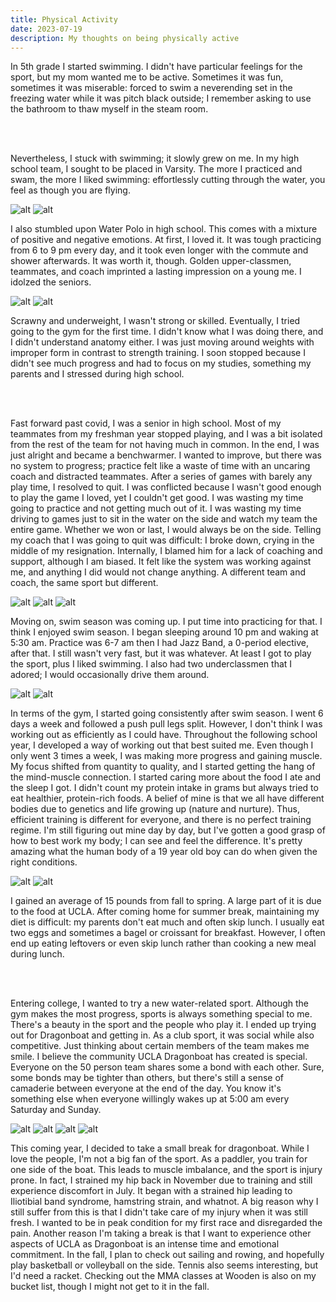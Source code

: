 ```yaml
---
title: Physical Activity
date: 2023-07-19
description: My thoughts on being physically active
---
```


In 5th grade I started swimming. 
I didn't have particular feelings for the sport, but my mom wanted me to be active.
Sometimes it was fun, sometimes it was miserable: forced to swim a neverending set in the freezing water while it was pitch black outside; 
I remember asking to use the bathroom to thaw myself in the steam room.

<br></br>

Nevertheless, I stuck with swimming; it slowly grew on me. 
In my high school team, I sought to be placed in Varsity.
The more I practiced and swam, the more I liked swimming: effortlessly cutting through the water, you feel as though you are flying.

<div className='flex justify-center'>
    <img src="/swim-fly.jpg" alt="alt" className='w-1/4 rounded-lg mx-4 my-4'></img>
    <img src="/swim-back.jpg" alt="alt" className='w-1/4 rounded-lg mx-4 my-4'></img>
</div>

I also stumbled upon Water Polo in high school. This comes with a mixture of positive and negative emotions.
At first, I loved it. It was tough practicing from 6 to 9 pm every day, and it took even longer with the commute and shower afterwards.
It was worth it, though. Golden upper-classmen, teammates, and coach imprinted a lasting impression on a young me. I idolzed the seniors.

<div className='flex justify-center'>
    <img src="/wapo-intense.jpg" alt="alt" className='w-1/4 rounded-lg mx-4 my-4'></img>
    <img src="/wapo-pretty.jpg" alt="alt" className='w-1/4 rounded-lg mx-4 my-4'></img>
</div>

Scrawny and underweight, I wasn't strong or skilled. Eventually, I tried going to the gym for the first time. 
I didn't know what I was doing there, and I didn't understand anatomy either.
I was just moving around weights with improper form in contrast to strength training.
I soon stopped because I didn't see much progress and had to focus on my studies, something my parents and I stressed during high school.

<br></br>

Fast forward past covid, I was a senior in high school. 
Most of my teammates from my freshman year stopped playing, and I was a bit isolated from the rest of the team for not having much in common.
In the end, I was just alright and became a benchwarmer. 
I wanted to improve, but there was no system to progress; practice felt like a waste of time with an uncaring coach and distracted teammates.
After a series of games with barely any play time, I resolved to quit. 
I was conflicted because I wasn't good enough to play the game I loved, yet I couldn't get good. 
I was wasting my time going to practice and not getting much out of it. 
I was wasting my time driving to games just to sit in the water on the side and watch my team the entire game. Whether we won or last, I would always be on the side.
Telling my coach that I was going to quit was difficult: I broke down, crying in the middle of my resignation.
Internally, I blamed him for a lack of coaching and support, although I am biased.
It felt like the system was working against me, and anything I did would not change anything.
A different team and coach, the same sport but different.

<div className='flex justify-center'>
    <img src="/wapo-team.jpg" alt="alt" className='w-1/4 rounded-lg mx-4 my-4'></img>
    <img src="/wapo-nails.jpg" alt="alt" className='w-1/4 rounded-lg mx-4 my-4'></img>
    <img src="/wapo-watch.jpg" alt="alt" className='w-1/4 rounded-lg mx-4 my-4'></img>
</div>

Moving on, swim season was coming up. I put time into practicing for that. I think I enjoyed swim season.
I began sleeping around 10 pm and waking at 5:30 am. Practice was 6-7 am then I had Jazz Band, a 0-period elective, after that.
I still wasn't very fast, but it was whatever. At least I got to play the sport, plus I liked swimming. 
I also had two underclassmen that I adored; I would occasionally drive them around.
<div className='flex justify-center'>
    <img src="/swim-underclassmen.jpg" alt="alt" className='w-1/4 rounded-lg mx-4 my-4'></img>
    <img src="/swim-seniors.jpg" alt="alt" className='w-1/4 rounded-lg mx-4 my-4'></img>
</div>

In terms of the gym, I started going consistently after swim season. I went 6 days a week and followed a push pull legs split.
However, I don't think I was working out as efficiently as I could have.
Throughout the following school year, I developed a way of working out that best suited me.
Even though I only went 3 times a week, I was making more progress and gaining muscle. 
My focus shifted from quantity to quality, and I started getting the hang of the mind-muscle connection. 
I started caring more about the food I ate and the sleep I got. I didn't count my protein intake in grams but always tried to eat healthier, protein-rich foods.
A belief of mine is that we all have different bodies due to genetics and life growing up (nature and nurture). Thus, efficient training is different for everyone, and there is no perfect training regime. 
I'm still figuring out mine day by day, but I've gotten a good grasp of how to best work my body; I can see and feel the difference.
It's pretty amazing what the human body of a 19 year old boy can do when given the right conditions.

<div className='flex justify-center'>
    <img src="/gym-ig.jpg" alt="alt" className='w-1/4 rounded-lg mx-4 my-4'></img>
    <img src="/gym-paris.jpg" alt="alt" className='w-1/4 rounded-lg mx-4 my-4'></img>
</div>

I gained an average of 15 pounds from fall to spring. A large part of it is due to the food at UCLA.
After coming home for summer break, maintaining my diet is difficult: my parents don't eat much and often skip lunch. 
I usually eat two eggs and sometimes a bagel or croissant for breakfast. However, I often end up eating leftovers or even skip lunch rather than cooking a new meal during lunch. 

<br></br>

Entering college, I wanted to try a new water-related sport.
Although the gym makes the most progress, sports is always something special to me.
There's a beauty in the sport and the people who play it.
I ended up trying out for Dragonboat and getting in.
As a club sport, it was social while also competitive. 
Just thinking about certain members of the team makes me smile. I believe the community UCLA Dragonboat has created is special. Everyone on the 50 person team shares some a bond with each other. Sure, some bonds may be tighter than others, but there's still a sense of camaderie between everyone at the end of the day.
You know it's something else when everyone willingly wakes up at 5:00 am every Saturday and Sunday.

<div className='flex justify-center'>
    <img src="/db-cc.jpg" alt="alt" className='w-1/4 rounded-lg mx-4 my-4'></img>
    <img src="/db-golden-photoshoot.jpg" alt="alt" className='w-1/4 rounded-lg mx-4 my-4'></img>
    <img src="/db-bblb.jpg" alt="alt" className='w-1/4 rounded-lg mx-4 my-4'></img>
    <img src="/db-bigboys.jpg" alt="alt" className='w-1/4 rounded-lg mx-4 my-4'></img>
</div>

This coming year, I decided to take a small break for dragonboat. 
While I love the people, I'm not a big fan of the sport. As a paddler, you train for one side of the boat. This leads to muscle imbalance, and the sport is injury prone. In fact, I strained my hip back in November due to training and still experience discomfort in July. It began with a strained hip leading to Iliotibial band syndrome, hamstring strain, and whatnot. A big reason why I still suffer from this is that I didn't take care of my injury when it was still fresh. I wanted to be in peak condition for my first race and disregarded the pain. 
Another reason I'm taking a break is that I want to experience other aspects of UCLA as Dragonboat is an intense time and emotional commitment.
In the fall, I plan to check out sailing and rowing, and hopefully play basketball or volleyball on the side.
Tennis also seems interesting, but I'd need a racket. Checking out the MMA classes at Wooden is also on my bucket list, though I might not get to it in the fall.